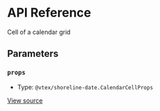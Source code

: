 # API Reference

Cell of a calendar grid

## Parameters

### `props`

- Type: `@vtex/shoreline-date.CalendarCellProps`

[View source](https://github.com/vtex/shoreline/blob/7e03f7690/packages/date/src/calendar/calendar-cell.tsx#L12)
